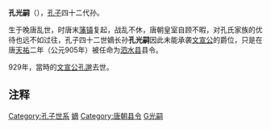 {{Unreferenced |time=2010-07-26T14:07:12+00:00 }}
'''孔光嗣'''（{{bd|9世纪||913年||}}），[[孔子|孔子]]四十二代孙。

生于晚唐乱世，时唐末[[藩镇|藩镇]]复起，战乱不休，唐朝皇室自顾不暇，对孔氏家族的优待也远不如过往，孔子四十二世嫡长孙'''孔光嗣'''因此未能承袭[[衍圣公|文宣公]]的爵位，只是在唐[[天祐_(唐朝)|天祐]]二年（公元905年）被任命为[[泗水县|泗水县]]县令。

929年，當時的[[文宣公|文宣公]][[孔邈_(五代)|孔邈]]去世。

==注释==
{{Reflist|2}}

{{孔子世家家谱图}}

{{DEFAULTSORT:K孔光嗣}}
[[Category:孔子世系|Category:孔子世系]]
[[Category:孔子四十二代孫|嫡]]
[[Category:唐朝县令|Category:唐朝县令]]
[[Category:孔姓|G光嗣]]